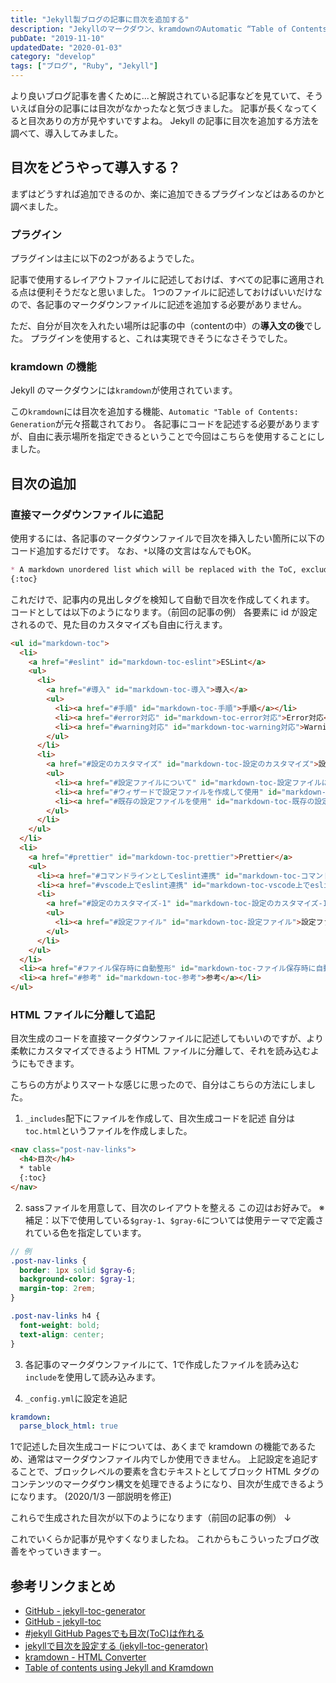 ```yaml
---
title: "Jekyll製ブログの記事に目次を追加する"
description: "Jekyllのマークダウン、kramdownのAutomatic “Table of Contents” Generation機能を使って目次を追加する方法"
pubDate: "2019-11-10"
updatedDate: "2020-01-03"
category: "develop"
tags: ["ブログ", "Ruby", "Jekyll"]
---
```


より良いブログ記事を書くために...と解説されている記事などを見ていて、そういえば自分の記事には目次がなかったなと気づきました。
記事が長くなってくると目次ありの方が見やすいですよね。
Jekyll の記事に目次を追加する方法を調べて、導入してみました。


## 目次をどうやって導入する？
まずはどうすれば追加できるのか、楽に追加できるプラグインなどはあるのかと調べました。

### プラグイン
プラグインは主に以下の2つがあるようでした。
<OG url="https://github.com/dafi/jekyll-toc-generator" />
<OG url="https://github.com/toshimaru/jekyll-toc" />

記事で使用するレイアウトファイルに記述しておけば、すべての記事に適用される点は便利そうだなと思いました。
1つのファイルに記述しておけばいいだけなので、各記事のマークダウンファイルに記述を追加する必要がありません。

ただ、自分が目次を入れたい場所は記事の中（contentの中）の**導入文の後**でした。
プラグインを使用すると、これは実現できそうになさそうでした。

### kramdown の機能
Jekyll のマークダウンには`kramdown`が使用されています。

この`kramdown`には目次を追加する機能、`Automatic "Table of Contents: Generation`が元々搭載されており。
各記事にコードを記述する必要がありますが、自由に表示場所を指定できるということで今回はこちらを使用することにしました。

## 目次の追加
### 直接マークダウンファイルに追記
使用するには、各記事のマークダウンファイルで目次を挿入したい箇所に以下のコード追加するだけです。
なお、`*`以降の文言はなんでもOK。
```md
* A markdown unordered list which will be replaced with the ToC, excluding the "Contents header" from above
{:toc}
```

これだけで、記事内の見出しタグを検知して自動で目次を作成してくれます。
コードとしては以下のようになります。（前回の記事の例）
各要素に id が設定されるので、見た目のカスタマイズも自由に行えます。
```html
<ul id="markdown-toc">
  <li>
    <a href="#eslint" id="markdown-toc-eslint">ESLint</a>
    <ul>
      <li>
        <a href="#導入" id="markdown-toc-導入">導入</a>
        <ul>
          <li><a href="#手順" id="markdown-toc-手順">手順</a></li>
          <li><a href="#error対応" id="markdown-toc-error対応">Error対応</a></li>
          <li><a href="#warning対応" id="markdown-toc-warning対応">Warning対応</a></li>
        </ul>
      </li>
      <li>
        <a href="#設定のカスタマイズ" id="markdown-toc-設定のカスタマイズ">設定のカスタマイズ</a>
        <ul>
          <li><a href="#設定ファイルについて" id="markdown-toc-設定ファイルについて">設定ファイルについて</a></li>
          <li><a href="#ウィザードで設定ファイルを作成して使用" id="markdown-toc-ウィザードで設定ファイルを作成して使用">ウィザードで設定ファイルを作成して使用</a></li>
          <li><a href="#既存の設定ファイルを使用" id="markdown-toc-既存の設定ファイルを使用">既存の設定ファイルを使用</a></li>
        </ul>
      </li>
    </ul>
  </li>
  <li>
    <a href="#prettier" id="markdown-toc-prettier">Prettier</a>
    <ul>
      <li><a href="#コマンドラインとしてeslint連携" id="markdown-toc-コマンドラインとしてeslint連携">コマンドラインとしてESLint連携</a></li>
      <li><a href="#vscode上でeslint連携" id="markdown-toc-vscode上でeslint連携">VSCode上でESLint連携</a></li>
      <li>
        <a href="#設定のカスタマイズ-1" id="markdown-toc-設定のカスタマイズ-1">設定のカスタマイズ</a>
        <ul>
          <li><a href="#設定ファイル" id="markdown-toc-設定ファイル">設定ファイル</a></li>
        </ul>
      </li>
    </ul>
  </li>
  <li><a href="#ファイル保存時に自動整形" id="markdown-toc-ファイル保存時に自動整形">ファイル保存時に自動整形</a></li>
  <li><a href="#参考" id="markdown-toc-参考">参考</a></li>
</ul>
```

### HTML ファイルに分離して追記
目次生成のコードを直接マークダウンファイルに記述してもいいのですが、より柔軟にカスタマイズできるよう HTML ファイルに分離して、それを読み込むようにもできます。

こちらの方がよりスマートな感じに思ったので、自分はこちらの方法にしました。

1. `_includes`配下にファイルを作成して、目次生成コードを記述
自分は`toc.html`というファイルを作成しました。
```html
<nav class="post-nav-links">
  <h4>目次</h4>
  * table
  {:toc}
</nav>
```

2. sassファイルを用意して、目次のレイアウトを整える
この辺はお好みで。
※補足：以下で使用している`$gray-1`、`$gray-6`については使用テーマで定義されている色を指定しています。
```scss
// 例
.post-nav-links {
  border: 1px solid $gray-6;
  background-color: $gray-1;
  margin-top: 2rem;
}

.post-nav-links h4 {
  font-weight: bold;
  text-align: center;
}
```

3. 各記事のマークダウンファイルにて、1で作成したファイルを読み込む
`include`を使用して読み込みます。

4. `_config.yml`に設定を追記
```yaml:_config.yml
kramdown:
  parse_block_html: true
```

1で記述した目次生成コードについては、あくまで kramdown の機能であるため、通常はマークダウンファイル内でしか使用できません。
上記設定を追記することで、ブロックレベルの要素を含むテキストとしてブロック HTML タグのコンテンツのマークダウン構文を処理できるようになり、目次が生成できるようになります。
(2020/1/3 一部説明を修正)

これらで生成された目次が以下のようになります（前回の記事の例）
↓
<ImageWrapper className="w-[80%]" src="screenshots/2019/jekyll-toc/toc.png" alt="kramdownの機能で生成した目次の例" />

これでいくらか記事が見やすくなりましたね。
これからもこういったブログ改善をやっていきますー。

## 参考リンクまとめ
- [GitHub - jekyll-toc-generator](https://github.com/dafi/jekyll-toc-generator)
- [GitHub - jekyll-toc](https://github.com/toshimaru/jekyll-toc)
- [#jekyll GitHub Pagesでも目次(ToC)は作れる](https://blog.kotet.jp/2018/04/toc-on-github-pages/)
- [jekyllで目次を設定する (jekyll-toc-generator)](https://blog.tamesuu.com/2018/09/23/75/)
- [kramdown - HTML Converter](https://kramdown.gettalong.org/converter/html.html)
- [Table of contents using Jekyll and Kramdown](https://stackoverflow.com/questions/38417624/table-of-contents-using-jekyll-and-kramdown)
